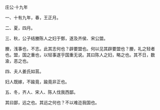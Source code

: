 

庄公·十九年

一、十有九年，春，王正月。

二、夏，四月。

三、秋，公子结媵陈人之妇于鄄，遂及齐侯、宋公盟。

媵，浅事也，不志。此其志何也？辟要盟也。何以见其辟要盟也？媵，礼之轻者也。盟，国之重也，以轻事遂乎国重无说。其曰陈人之妇，略之也。其不日，数渝，恶之也。

四、夫人姜氏如莒。

妇人既嫁，不踰竟，踰竟非正也。

五、冬，齐人、宋人、陈人伐我西鄙。

其曰鄙，远之也。其远之何也？不以难迩我国也。

